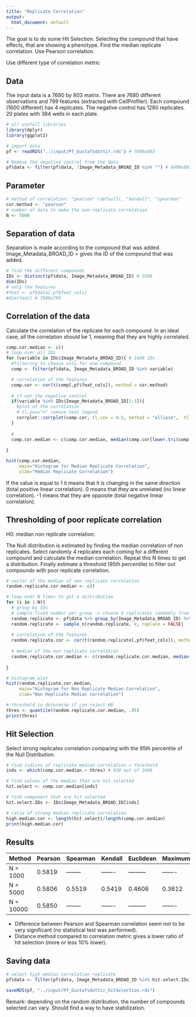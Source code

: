 ```yaml
---
title: "Replicate Correlation"
output:
  html_document: default
---
```

The goal is to do some Hit Selection. Selecting the compound that have effects, that are showing a phenotype.
Find the median replicate correlation.
Use Pearson correlation.

Use different type of correlation metric

## Data

The input data is a 7680 by 803 matrix.
There are 7680 different observations and 799 features (extracted with CellProfiler).
Each compound (1600 different) has 4 replicates. The negative control has 1280 replicates.
20 plates with 384 wells in each plate.

```r
# all usefull libraries
library(dplyr)
library(ggplot2)
```

```r
# import data
pf <- readRDS("../input/Pf_Gustafsdottir.rds") # 7680x803

# Remove the negative control from the data
pf$data <- filter(pf$data, !Image_Metadata_BROAD_ID %in% "") # 6400x803
```

## Parameter
```r
# method of correlation: "pearson" (default), "kendall", "spearman"
cor.method <- "pearson"
# number of data to make the non replicate correlation
N <- 5000
```

## Separation of data

Separation is made according to the compound that was added.
Image_Metadata_BROAD_ID = gives the ID of the compound that was added.

```r
# find the different compounds
IDs <- distinct(pf$data, Image_Metadata_BROAD_ID) # 1600
dim(IDs)
# only the features
#feat <- pf$data[,pf$feat_cols]
#dim(feat) # 7680x799

```

## Correlation of the data

Calculate the correlation of the replicate for each compound.
In an ideal case, all the correlation should be 1, meaning that they are highly correlated.

```r
comp.cor.median <- c()
# loop over all IDs
for (variable in IDs$Image_Metadata_BROAD_ID){ # 1600 IDs
  #filtering to choose only for one compound
  comp <- filter(pf$data, Image_Metadata_BROAD_ID %in% variable)

  # correlation of the features
  comp.cor <- cor(t(comp[,pf$feat_cols]), method = cor.method)
  
  # if not the negative control
  if(variable %in% IDs$Image_Metadata_BROAD_ID[1:3]){  
    #plot of the correlation
    # tl.pos="n" remove text legend
    corrplot::corrplot(comp.cor, tl.cex = 0.5, method = "ellipse",  tl.pos="n")
  }
  
  # 
  comp.cor.median <- c(comp.cor.median, median(comp.cor[lower.tri(comp.cor)],na.rm=TRUE)) # 1600 values
  
}

hist(comp.cor.median,
     main="Histogram for Median Replicate Correlation",
     xlab="Median Replicate Correlation")
```

If the value is equal to 1 it means that it is changing in the same direction (total positive linear correlation). 
0 means that they are unrelated (no linear correlation). 
-1 means that they are opposite (total negative linear correlation).


## Thresholding of poor replicate correlation

H0: median non replicate correlation.

The Null distribution is estimated by finding the median correlation of non replicates. 
Select randomly 4 replicates each coming for a different compound and calculate the median correlation. 
Repeat this N times to get a distribution.
Finally estimate a threshold (95th percentile) to filter out compounds with poor replicate correlation.

```r

# vector of the median of non replicate correlation
random.replicate.cor.median <- c()

# loop over N times to get a distribution
for (i in 1:N){
  # group by IDs
  # sample fixed number per group -> choose 4 replicates randomly from different group
  random.replicate <- pf$data %>% group_by(Image_Metadata_BROAD_ID) %>% sample_n(1, replace = FALSE) %>% ungroup(random.replicate)
  random.replicate <- sample_n(random.replicate, 4, replace = FALSE)
  
  # correlation of the features
  random.replicate.cor <- cor(t(random.replicate[,pf$feat_cols]), method = cor.method)
  
  # median of the non replicate correlation
  random.replicate.cor.median <- c(random.replicate.cor.median, median(random.replicate.cor[lower.tri(random.replicate.cor)],na.rm=TRUE)) # vector length N
  
}

# histogram plot
hist(random.replicate.cor.median,
     main="Histogram for Non Replicate Median Correlation",
     xlab="Non Replicate Median Correlation")

# threshold to determine if can reject H0
thres <- quantile(random.replicate.cor.median, .95)
print(thres)
```

## Hit Selection

Select strong replicates correlation comparing with the 95th percentile of the Null Distribution.

```r
# find indices of replicate median correlation > threshold
inds <- which(comp.cor.median > thres) # 938 out of 1600

# find values of the median that are hit selected
hit.select <- comp.cor.median[inds]

# find component that are hit selected
hit.select.IDs <- IDs$Image_Metadata_BROAD_ID[inds]

# ratio of strong median replicate correlation
high.median.cor <- length(hit.select)/length(comp.cor.median)
print(high.median.cor)

```


## Results

|  Method   | Pearson | Spearman | Kendall | Euclidean | Maximum | Manhattan |
| --------- | ------- | -------- | ------- | --------- | ------- | --------- |
| N = 1000  | 0.5819  | -------- | ------- | --------- | ------- | --------- |
| N = 5000  | 0.5806  | 0.5519   | 0.5419  | 0.4606    | 0.3612  | 0.4875    |
| N = 10000 | 0.5850  | -------- | ------- | --------- | ------- | --------- |


- Difference between Pearson and Spearman correlation seem not to be very significant (no statistical test was performed).
- Distance method compared to correlation metric gives a lower ratio of hit selection (more or less 10% lower).

## Saving data

```r
# select high median correlation replicate
pf$data <- filter(pf$data, Image_Metadata_BROAD_ID %in% hit.select.IDs) # 3752x803

saveRDS(pf, "../input/Pf_Gustafsdottir_hitSelection.rds")

```

Remark: depending on the random distribution, the number of compounds selected can vary. 
Should find a way to have stabilization.




